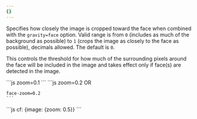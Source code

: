```yaml
---
{}
---
```


Specifies how closely the image is cropped toward the face when combined with the `gravity=face` option.
Valid range is from `0` (includes as much of the background as possible) to `1` (crops the image as closely to the face as possible), decimals allowed. The default is `0`.

This controls the threshold for how much of the surrounding pixels around the face will be included in the image and takes effect only if face(s) are detected in the image.

<Tabs>
  <TabItem label="URL format">
    ```js
    zoom=0.1
    ```
  </TabItem>
  <TabItem label="URL format alias">
    ```js
    zoom=0.2
    OR

    face-zoom=0.2
    ```
  </TabItem>
  <TabItem label="Workers">
  ```js
  cf: {image: {zoom: 0.5}}
  ```
  </TabItem>
</Tabs>